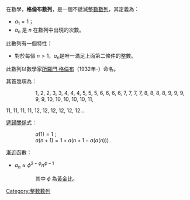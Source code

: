 在數學，'''格倫布數列'''，是一個不遞減[[整數|整數]][[數列|數列]]，其定義為：

* <math>a_1 = 1</math>；
* <math>a_n</math> 是 <math>n</math> 在數列中出現的次數。

此數列有一個特性：
* 對於每個 <math>n>1</math>，<math>a_n</math>是唯一滿足上面第二條件的整數。

此數列以數學家[[所羅門·格倫布|所羅門·格倫布]]（1932年-）命名。

其首幾項為：

:: 1, 2, 2, 3, 3, 4, 4, 4, 5, 5, 5, 6, 6, 6, 6, 7, 7, 7, 7, 8, 8, 8, 8, 9, 9, 9, 9, 9, 10, 10, 10, 10, 10, 11,
11, 11, 11, 11, 12, 12, 12, 12, 12, 12... {{OEIS|id=A001462}}



[[遞歸關係|遞歸關係]]式：
::: <math>a(1) = 1 </math> ;
::: <math>a(n+1) = 1 + a(n+1 - a(a(n))) </math>  .

[[漸近|漸近]]函數：
*  <math>a_n \approx \phi^{2-\phi} n^{\phi-1}</math>
:: 其中 <math>\phi</math> 為[[黃金比|黃金比]]。

{{math-stub}}

[[Category:整数数列|Category:整数数列]]